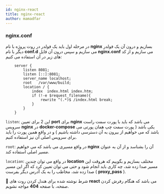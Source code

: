 ```yaml
---
id: nginx-react
title: nginx-react
author: mamadfar
---
```


### nginx.conf

در مرحله اول باید یک فولدر در روت پروژه با نام **nginx** بسازیم و درون آن یک فولدر دیگر با نام **conf.d** می سازیم و سپس درون آن فایل **nginx.conf** می سازیم و از کد های زیر در آن استفاده می کنیم:

<div dir="ltr">

```nginx
    server {
        listen 8081;
        listen [::]:8081;
        server_name localhost;
        root   /var/www/build;
        location / {
            index  index.html index.htm;
            if (!-e $request_filename){
                rewrite ^(.*)$ /index.html break;
            }
        }
    }

```

</div>

`listen`: این 2 برای تعیین **port** برای **nginx** می باشد که باید با پورت سمت راست سرویس **nginx** در **docker-compose** یکی باشد ( پورت سمت چپ همان پورتی می باشد که می خواهیم از بیرون به آن دسترسی داشته باشیم ) و در واقع همین پورت را باید برای سرویس اصلی آن نیز استفاده کنیم.

`root`: در واقع مسیری می باشد که می خواهیم **nginx** آن را بشناسد و از آن به عنوان مسیر اصلی استفاده کند.

`location`: در واقع می توان چندین **location** مختلف بسازیم و بگوییم که هروقت این مسیر صدا زده شد، چه کاری باید انجام شود و حتی می توان تعیین کرد که اگر این مسیر صدا زده شد، مخاطب را به یک آدرس دیگر بفرست ( **proxy_pass** ).

🎉 شرط نوشته شده برای هندل کردن روت های **react** می باشد که هنگام رفرش کردن صفحه، با صفحه **404** مواجه نشویم.